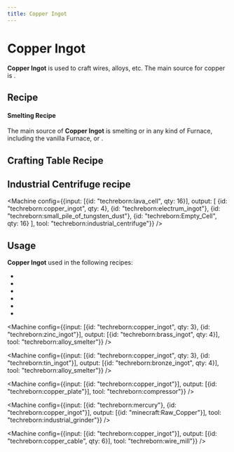 ```yaml
---
title: Copper Ingot
---
```


<ItemImage file="copper_ingot" alt="Ingots" size="200" />

# Copper Ingot

**Copper Ingot** is used to craft wires, alloys, etc. The main source for copper is <McItem slug="minecraft:Copper_Ore"/>.

## Recipe

#### Smelting Recipe

The main source of **Copper Ingot** is smelting <McItem slug="minecraft:Raw_Copper"/> or <McItem slug="minecraft:Copper_Ore"/> in any kind of Furnace, including the vanilla Furnace, <McItem slug="techreborn:iron_furnace"/> or <McItem slug="techreborn:electric_furnace"/>.

<Machine recipe="input minecraft:raw_copper output techreborn:copper_ingot tool techreborn:electric_furnace" />
<Machine recipe="input techreborn:copper_ore output techreborn:copper_ingot tool techreborn:electric_furnace" />

## Crafting Table Recipe
<CraftingTable recipe="input techreborn:copper_nugget techreborn:copper_nugget techreborn:copper_nugget input techreborn:copper_nugget techreborn:copper_nugget techreborn:copper_nugget input techreborn:copper_nugget techreborn:copper_nugget techreborn:copper_nugget output techreborn:copper_ingot"/>

<CraftingTable recipe="input air air air input air techreborn:block_of_copper air input air air air output techreborn:copper_ingot,9"/>

## Industrial Centrifuge recipe

<Machine config={{input: [{id: "techreborn:lava_cell", qty: 16}], output: [
  {id: "techreborn:copper_ingot", qty: 4},
  {id: "techreborn:electrum_ingot"},
  {id: "techreborn:small_pile_of_tungsten_dust"},
  {id: "techreborn:Empty_Cell", qty: 16}
], tool: "techreborn:industrial_centrifuge"}} />

## Usage

**Copper Ingot** used in the following <McItem slug="minecraft:crafting_table"/> recipes:

- <McItem slug="techreborn:copper_cable"/>
- <McItem slug="techreborn:insulated_copper_cable"/>
- <McItem slug="techreborn:LV_transformer"/>
- <McItem slug="techreborn:helium_coolant_cell_360k"/>
- <McItem slug="techreborn:nak_coolant_cell_360k"/>
- <McItem slug="techreborn:copper_nugget"/>

<Machine config={{input: [{id: "techreborn:copper_ingot", qty: 3}, {id: "techreborn:zinc_ingot"}], output: [{id: "techreborn:brass_ingot", qty: 4}], tool: "techreborn:alloy_smelter"}} />

<Machine config={{input: [{id: "techreborn:copper_ingot", qty: 3}, {id: "techreborn:tin_ingot"}], output: [{id: "techreborn:bronze_ingot", qty: 4}], tool: "techreborn:alloy_smelter"}} />

<Machine config={{input: [{id: "techreborn:copper_ingot"}], output: [{id: "techreborn:copper_plate"}], tool: "techreborn:compressor"}} />

<Machine config={{input: [{id: "techreborn:mercury"}, {id: "techreborn:copper_ingot"}], output: [{id: "minecraft:Raw_Copper"}], tool: "techreborn:industrial_grinder"}} />

<Machine recipe="input techreborn:nickel_ingot techreborn:copper_ingot techreborn:nickel_ingot input techreborn:copper_ingot air techreborn:copper_ingot input techreborn:nickel_ingot techreborn:copper_ingot techreborn:nickel_ingot output techreborn:cupronickel_heating_coil,3 tool techreborn:rolling_machine" />

<Machine config={{input: [{id: "techreborn:copper_ingot"}], output: [{id: "techreborn:copper_cable", qty: 6}], tool: "techreborn:wire_mill"}} />
